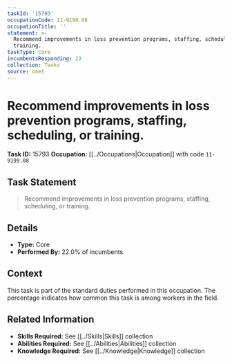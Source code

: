 ```yaml
---
taskId: '15793'
occupationCode: 11-9199.08
occupationTitle: ''
statement: >-
  Recommend improvements in loss prevention programs, staffing, scheduling, or
  training.
taskType: Core
incumbentsResponding: 22
collection: Tasks
source: onet
---
```

# Recommend improvements in loss prevention programs, staffing, scheduling, or training.

**Task ID:** 15793
**Occupation:** [[../Occupations|Occupation]] with code `11-9199.08`

## Task Statement

> Recommend improvements in loss prevention programs, staffing, scheduling, or training.

## Details

- **Type:** Core
- **Performed By:** 22.0% of incumbents

## Context

This task is part of the standard duties performed in this occupation. The percentage indicates how common this task is among workers in the field.

## Related Information

- **Skills Required:** See [[../Skills|Skills]] collection
- **Abilities Required:** See [[../Abilities|Abilities]] collection
- **Knowledge Required:** See [[../Knowledge|Knowledge]] collection
